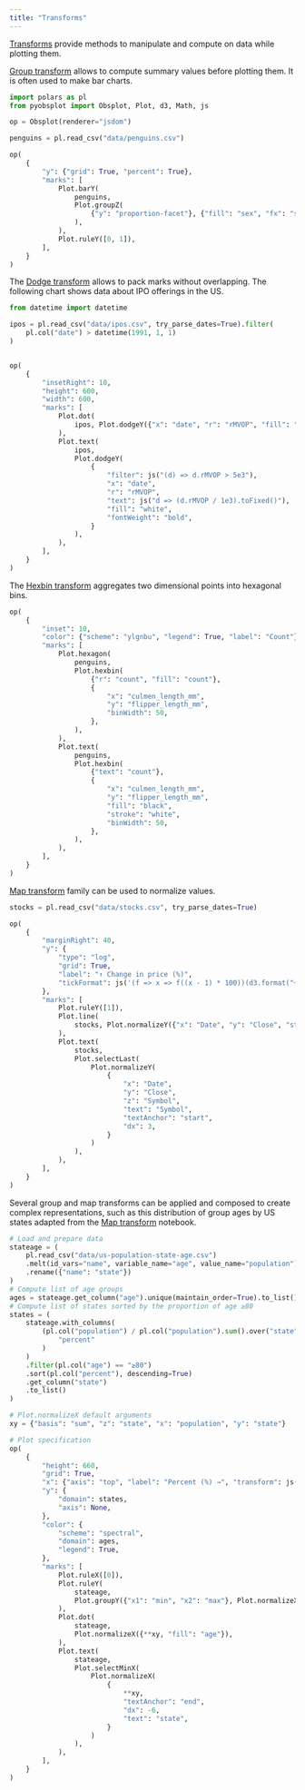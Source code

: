 ```yaml
---
title: "Transforms"
---
```


[Transforms](https://observablehq.com/@observablehq/plot-transforms?collection=@observablehq/plot) provide methods to manipulate and compute on data while plotting them.


[Group transform](https://observablehq.com/@observablehq/plot-group?collection=@observablehq/plot) allows to compute summary values before plotting them. It is often used to make bar charts.

```python
import polars as pl
from pyobsplot import Obsplot, Plot, d3, Math, js

op = Obsplot(renderer="jsdom")

penguins = pl.read_csv("data/penguins.csv")

op(
    {
        "y": {"grid": True, "percent": True},
        "marks": [
            Plot.barY(
                penguins,
                Plot.groupZ(
                    {"y": "proportion-facet"}, {"fill": "sex", "fx": "species"}
                ),
            ),
            Plot.ruleY([0, 1]),
        ],
    }
)
```

The [Dodge transform](https://observablehq.com/@observablehq/plot-dodge?collection=@observablehq/plot) allows to pack marks without overlapping. The following chart shows data about IPO offerings in the US.

```python
from datetime import datetime

ipos = pl.read_csv("data/ipos.csv", try_parse_dates=True).filter(
    pl.col("date") > datetime(1991, 1, 1)
)


op(
    {
        "insetRight": 10,
        "height": 600,
        "width": 600,
        "marks": [
            Plot.dot(
                ipos, Plot.dodgeY({"x": "date", "r": "rMVOP", "fill": "currentColor"})
            ),
            Plot.text(
                ipos,
                Plot.dodgeY(
                    {
                        "filter": js("(d) => d.rMVOP > 5e3"),
                        "x": "date",
                        "r": "rMVOP",
                        "text": js("d => (d.rMVOP / 1e3).toFixed()"),
                        "fill": "white",
                        "fontWeight": "bold",
                    }
                ),
            ),
        ],
    }
)
```

The [Hexbin transform](https://observablehq.com/@observablehq/plot-hexbin?collection=@observablehq/plot) aggregates two dimensional points into hexagonal bins.

```python
op(
    {
        "inset": 10,
        "color": {"scheme": "ylgnbu", "legend": True, "label": "Count"},
        "marks": [
            Plot.hexagon(
                penguins,
                Plot.hexbin(
                    {"r": "count", "fill": "count"},
                    {
                        "x": "culmen_length_mm",
                        "y": "flipper_length_mm",
                        "binWidth": 50,
                    },
                ),
            ),
            Plot.text(
                penguins,
                Plot.hexbin(
                    {"text": "count"},
                    {
                        "x": "culmen_length_mm",
                        "y": "flipper_length_mm",
                        "fill": "black",
                        "stroke": "white",
                        "binWidth": 50,
                    },
                ),
            ),
        ],
    }
)
```


[Map transform](https://observablehq.com/@observablehq/plot-map?collection=@observablehq/plot) family can be used to normalize values.

```python

stocks = pl.read_csv("data/stocks.csv", try_parse_dates=True)

op(
    {
        "marginRight": 40,
        "y": {
            "type": "log",
            "grid": True,
            "label": "↑ Change in price (%)",
            "tickFormat": js('(f => x => f((x - 1) * 100))(d3.format("+d"))'),
        },
        "marks": [
            Plot.ruleY([1]),
            Plot.line(
                stocks, Plot.normalizeY({"x": "Date", "y": "Close", "stroke": "Symbol"})
            ),
            Plot.text(
                stocks,
                Plot.selectLast(
                    Plot.normalizeY(
                        {
                            "x": "Date",
                            "y": "Close",
                            "z": "Symbol",
                            "text": "Symbol",
                            "textAnchor": "start",
                            "dx": 3,
                        }
                    )
                ),
            ),
        ],
    }
)
```

Several group and map transforms can be applied and composed to create complex representations, such as this distribution of group ages by US states adapted from the [Map transform](https://observablehq.com/@observablehq/plot-map?collection=@observablehq/plot) notebook.

```python
# Load and prepare data
stateage = (
    pl.read_csv("data/us-population-state-age.csv")
    .melt(id_vars="name", variable_name="age", value_name="population")
    .rename({"name": "state"})
)
# Compute list of age groups
ages = stateage.get_column("age").unique(maintain_order=True).to_list()
# Compute list of states sorted by the proportion of age ≥80
states = (
    stateage.with_columns(
        (pl.col("population") / pl.col("population").sum().over("state")).alias(
            "percent"
        )
    )
    .filter(pl.col("age") == "≥80")
    .sort(pl.col("percent"), descending=True)
    .get_column("state")
    .to_list()
)

# Plot.normalizeX default arguments
xy = {"basis": "sum", "z": "state", "x": "population", "y": "state"}

# Plot specification
op(
    {
        "height": 660,
        "grid": True,
        "x": {"axis": "top", "label": "Percent (%) →", "transform": js("d => d * 100")},
        "y": {
            "domain": states,
            "axis": None,
        },
        "color": {
            "scheme": "spectral",
            "domain": ages,
            "legend": True,
        },
        "marks": [
            Plot.ruleX([0]),
            Plot.ruleY(
                stateage,
                Plot.groupY({"x1": "min", "x2": "max"}, Plot.normalizeX(xy)),
            ),
            Plot.dot(
                stateage,
                Plot.normalizeX({**xy, "fill": "age"}),
            ),
            Plot.text(
                stateage,
                Plot.selectMinX(
                    Plot.normalizeX(
                        {
                            **xy,
                            "textAnchor": "end",
                            "dx": -6,
                            "text": "state",
                        }
                    )
                ),
            ),
        ],
    }
)
```

